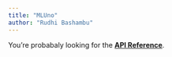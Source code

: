```yaml
---
title: "MLUno"
author: "Rudhi Bashambu"
---
```


You're probabaly looking for the [**API Reference**](reference/index.qmd).